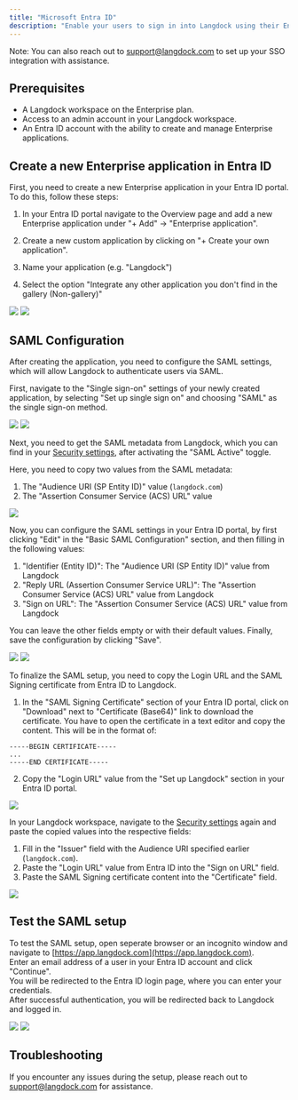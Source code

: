 ```yaml
---
title: "Microsoft Entra ID"
description: "Enable your users to sign in into Langdock using their Entra ID (formerly Azure Active Directory) accounts via SAML."
---
```


Note: You can also reach out to support@langdock.com to set up your SSO integration with assistance.

## Prerequisites

- A Langdock workspace on the Enterprise plan.
- Access to an admin account in your Langdock workspace.
- An Entra ID account with the ability to create and manage Enterprise applications.

## Create a new Enterprise application in Entra ID

First, you need to create a new Enterprise application in your Entra ID portal. <br />
To do this, follow these steps:

1. In your Entra ID portal navigate to the Overview page and add a new Enterprise application under "+ Add" -> "Enterprise application".

2. Create a new custom application by clicking on "+ Create your own application".

3. Name your application (e.g. "Langdock")

4. Select the option "Integrate any other application you don't find in the gallery (Non-gallery)"

<img src="/images/entra-id-1.png" />
<img src="/images/entra-id-2.png" />

## SAML Configuration

After creating the application, you need to configure the SAML settings, which will allow Langdock to authenticate users via SAML.

First, navigate to the "Single sign-on" settings of your newly created application, by selecting "Set up single sign on" and choosing "SAML" as the single sign-on method.

<img src="/images/entra-id-3.png" />
<img src="/images/entra-id-4.png" />

Next, you need to get the SAML metadata from Langdock, which you can find in your [Security settings](https://app.langdock.com/settings/workspace/security), after activating the "SAML Active" toggle.

Here, you need to copy two values from the SAML metadata:

1. The "Audience URI (SP Entity ID)" value (`langdock.com`)
2. The "Assertion Consumer Service (ACS) URL" value

<img src="/images/entra-id-5.png" />

Now, you can configure the SAML settings in your Entra ID portal, by first clicking "Edit" in the "Basic SAML Configuration" section, and then filling in the following values:

1. "Identifier (Entity ID)": The "Audience URI (SP Entity ID)" value from Langdock
2. "Reply URL (Assertion Consumer Service URL)": The "Assertion Consumer Service (ACS) URL" value from Langdock
3. "Sign on URL": The "Assertion Consumer Service (ACS) URL" value from Langdock

You can leave the other fields empty or with their default values. Finally, save the configuration by clicking "Save".

<img src="/images/entra-id-6.png" />
<img src="/images/entra-id-7.png" />

To finalize the SAML setup, you need to copy the Login URL and the SAML Signing certificate from Entra ID to Langdock.

1. In the "SAML Signing Certificate" section of your Entra ID portal, click on "Download" next to "Certificate (Base64)" link to download the certificate. You have to open the certificate in a text editor and copy the content. This will be in the format of:

```
-----BEGIN CERTIFICATE-----
...
-----END CERTIFICATE-----
```

2. Copy the "Login URL" value from the "Set up Langdock" section in your Entra ID portal.

<img src="/images/entra-id-8.png" />

In your Langdock workspace, navigate to the [Security settings](https://app.langdock.com/settings/workspace/security) again and paste the copied values into the respective fields:

1. Fill in the "Issuer" field with the Audience URI specified earlier (`langdock.com`).
2. Paste the "Login URL" value from Entra ID into the "Sign on URL" field.
3. Paste the SAML Signing certificate content into the "Certificate" field.

<img src="/images/entra-id-9.png" />

## Test the SAML setup

To test the SAML setup, open seperate browser or an incognito window and navigate to [https://app.langdock.com](https://app.langdock.com). <br />
Enter an email address of a user in your Entra ID account and click "Continue". <br />
You will be redirected to the Entra ID login page, where you can enter your credentials. <br />
After successful authentication, you will be redirected back to Langdock and logged in.

<img src="/images/entra-id-10.png" />
<img src="/images/entra-id-11.png" />

## Troubleshooting

If you encounter any issues during the setup, please reach out to support@langdock.com for assistance.
